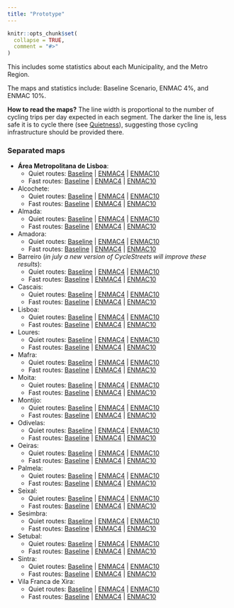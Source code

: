 ```yaml
---
title: "Prototype"
---
```


```r
knitr::opts_chunk$set(
  collapse = TRUE,
  comment = "#>"
)
```


This includes some statistics about each Municipality, and the Metro Region.

The maps and statistics include: Baseline Scenario, ENMAC 4%, and ENMAC 10%.

**How to read the maps?** The line width is proportional to the number of cycling trips per day expected in each segment. The darker the line is, less safe it is to cycle there (see [Quietness](https://www.cyclestreets.net/help/journey/howitworks/#quietness)), suggesting those cycling infrastructure should be provided there.

### Separated maps

*   **Área Metropolitana de Lisboa**: 
    +   Quiet routes: [Baseline](region_baseline_quiet.html)    |   [ENMAC4](region_enmac4_quiet.html)    |    [ENMAC10](region_enmac10_quiet.html)
    +   Fast routes: [Baseline](region_baseline_fast.html)    |   [ENMAC4](region_enmac4_fast.html)    |    [ENMAC10](region_enmac10_fast.html)

*   Alcochete: 
    +   Quiet routes: [Baseline](alcochete_baseline_quiet.html)    |   [ENMAC4](alcochete_enmac4_quiet.html)    |    [ENMAC10](alcochete_enmac10_quiet.html)
    +   Fast routes: [Baseline](alcochete_baseline_fast.html)    |   [ENMAC4](alcochete_enmac4_fast.html)    |    [ENMAC10](alcochete_enmac10_fast.html)
*   Almada: 
    +   Quiet routes: [Baseline](almada_baseline_quiet.html)    |   [ENMAC4](almada_enmac4_quiet.html)    |    [ENMAC10](almada_enmac10_quiet.html)
    +   Fast routes: [Baseline](almada_baseline_fast.html)    |   [ENMAC4](almada_enmac4_fast.html)    |    [ENMAC10](almada_enmac10_fast.html)
*   Amadora: 
    +   Quiet routes: [Baseline](amadora_baseline_quiet.html)    |   [ENMAC4](amadora_enmac4_quiet.html)    |    [ENMAC10](amadora_enmac10_quiet.html)
    +   Fast routes: [Baseline](amadora_baseline_fast.html)    |   [ENMAC4](amadora_enmac4_fast.html)    |    [ENMAC10](amadora_enmac10_fast.html)
*   Barreiro (*in july a new version of CycleStreets will improve these results*): 
    +   Quiet routes: [Baseline](barreiro_baseline_quiet.html)    |   [ENMAC4](barreiro_enmac4_quiet.html)    |    [ENMAC10](barreiro_enmac10_quiet.html)
    +   Fast routes: [Baseline](barreiro_baseline_fast.html)    |   [ENMAC4](barreiro_enmac4_fast.html)    |    [ENMAC10](barreiro_enmac10_fast.html)
*   Cascais: 
    +   Quiet routes: [Baseline](cascais_baseline_quiet.html)    |   [ENMAC4](cascais_enmac4_quiet.html)    |    [ENMAC10](cascais_enmac10_quiet.html)
    +   Fast routes: [Baseline](cascais_baseline_fast.html)    |   [ENMAC4](cascais_enmac4_fast.html)    |    [ENMAC10](cascais_enmac10_fast.html)
*   Lisboa: 
    +   Quiet routes: [Baseline](lisboa_baseline_quiet.html)    |   [ENMAC4](lisboa_enmac4_quiet.html)    |    [ENMAC10](lisboa_enmac10_quiet.html)
    +   Fast routes: [Baseline](lisboa_baseline_fast.html)    |   [ENMAC4](lisboa_enmac4_fast.html)    |    [ENMAC10](lisboa_enmac10_fast.html)
*   Loures: 
    +   Quiet routes: [Baseline](loures_baseline_quiet.html)    |   [ENMAC4](loures_enmac4_quiet.html)    |    [ENMAC10](loures_enmac10_quiet.html)
    +   Fast routes: [Baseline](loures_baseline_fast.html)    |   [ENMAC4](loures_enmac4_fast.html)    |    [ENMAC10](loures_enmac10_fast.html)
*   Mafra: 
    +   Quiet routes: [Baseline](mafra_baseline_quiet.html)    |   [ENMAC4](mafra_enmac4_quiet.html)    |    [ENMAC10](mafra_enmac10_quiet.html)
    +   Fast routes: [Baseline](mafra_baseline_fast.html)    |   [ENMAC4](mafra_enmac4_fast.html)    |    [ENMAC10](mafra_enmac10_fast.html)
*   Moita: 
    +   Quiet routes: [Baseline](moita_baseline_quiet.html)    |   [ENMAC4](moita_enmac4_quiet.html)    |    [ENMAC10](moita_enmac10_quiet.html)
    +   Fast routes: [Baseline](moita_baseline_fast.html)    |   [ENMAC4](moita_enmac4_fast.html)    |    [ENMAC10](moita_enmac10_fast.html)
*   Montijo: 
    +   Quiet routes: [Baseline](montijo_baseline_quiet.html)    |   [ENMAC4](montijo_enmac4_quiet.html)    |    [ENMAC10](montijo_enmac10_quiet.html)
    +   Fast routes: [Baseline](montijo_baseline_fast.html)    |   [ENMAC4](montijo_enmac4_fast.html)    |    [ENMAC10](montijo_enmac10_fast.html)
*   Odivelas: 
    +   Quiet routes: [Baseline](odivelas_baseline_quiet.html)    |   [ENMAC4](odivelas_enmac4_quiet.html)    |    [ENMAC10](odivelas_enmac10_quiet.html)
    +   Fast routes: [Baseline](odivelas_baseline_fast.html)    |   [ENMAC4](odivelas_enmac4_fast.html)    |    [ENMAC10](odivelas_enmac10_fast.html)
*   Oeiras: 
    +   Quiet routes: [Baseline](oeiras_baseline_quiet.html)    |   [ENMAC4](oeiras_enmac4_quiet.html)    |    [ENMAC10](oeiras_enmac10_quiet.html)
    +   Fast routes: [Baseline](oeiras_baseline_fast.html)    |   [ENMAC4](oeiras_enmac4_fast.html)    |    [ENMAC10](oeiras_enmac10_fast.html)
*   Palmela: 
    +   Quiet routes: [Baseline](palmela_baseline_quiet.html)    |   [ENMAC4](palmela_enmac4_quiet.html)    |    [ENMAC10](palmela_enmac10_quiet.html)
    +   Fast routes: [Baseline](palmela_baseline_fast.html)    |   [ENMAC4](palmela_enmac4_fast.html)    |    [ENMAC10](palmela_enmac10_fast.html)
*   Seixal: 
    +   Quiet routes: [Baseline](seixal_baseline_quiet.html)    |   [ENMAC4](seixal_enmac4_quiet.html)    |    [ENMAC10](seixal_enmac10_quiet.html)
    +   Fast routes: [Baseline](seixal_baseline_fast.html)    |   [ENMAC4](seixal_enmac4_fast.html)    |    [ENMAC10](seixal_enmac10_fast.html)
*   Sesimbra: 
    +   Quiet routes: [Baseline](sesimbra_baseline_quiet.html)    |   [ENMAC4](sesimbra_enmac4_quiet.html)    |    [ENMAC10](sesimbra_enmac10_quiet.html)
    +   Fast routes: [Baseline](sesimbra_baseline_fast.html)    |   [ENMAC4](sesimbra_enmac4_fast.html)    |    [ENMAC10](sesimbra_enmac10_fast.html)
*   Setubal: 
    +   Quiet routes: [Baseline](setubal_baseline_quiet.html)    |   [ENMAC4](setubal_enmac4_quiet.html)    |    [ENMAC10](setubal_enmac10_quiet.html)
    +   Fast routes: [Baseline](setubal_baseline_fast.html)    |   [ENMAC4](setubal_enmac4_fast.html)    |    [ENMAC10](setubal_enmac10_fast.html)
*   Sintra: 
    +   Quiet routes: [Baseline](sintra_baseline_quiet.html)    |   [ENMAC4](sintra_enmac4_quiet.html)    |    [ENMAC10](sintra_enmac10_quiet.html)
    +   Fast routes: [Baseline](sintra_baseline_fast.html)    |   [ENMAC4](sintra_enmac4_fast.html)    |    [ENMAC10](sintra_enmac10_fast.html)
*   Vila Franca de Xira: 
    +   Quiet routes: [Baseline](vfxira_baseline_quiet.html)    |   [ENMAC4](vfxira_enmac4_quiet.html)    |    [ENMAC10](vfxira_enmac10_quiet.html)
    +   Fast routes: [Baseline](vfxira_baseline_fast.html)    |   [ENMAC4](vfxira_enmac4_fast.html)    |    [ENMAC10](vfxira_enmac10_fast.html)

